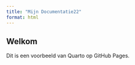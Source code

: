 ```yaml
---
title: "Mijn Documentatie22"
format: html
---
```


## Welkom

Dit is een voorbeeld van Quarto op GitHub Pages.